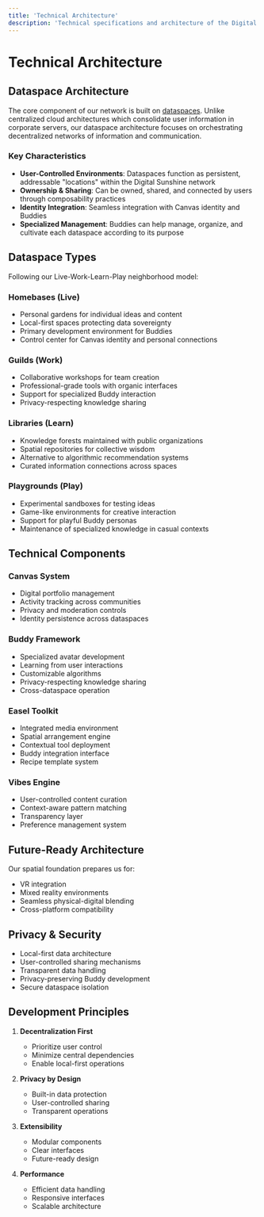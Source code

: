 ```yaml
---
title: 'Technical Architecture'
description: 'Technical specifications and architecture of the Digital Sunshine Exchange'
---
```


# Technical Architecture

## Dataspace Architecture

The core component of our network is built on [dataspaces](https://en.wikipedia.org/wiki/Dataspace). Unlike centralized cloud architectures which consolidate user information in corporate servers, our dataspace architecture focuses on orchestrating decentralized networks of information and communication.

### Key Characteristics

- **User-Controlled Environments**: Dataspaces function as persistent, addressable "locations" within the Digital Sunshine network
- **Ownership & Sharing**: Can be owned, shared, and connected by users through composability practices
- **Identity Integration**: Seamless integration with Canvas identity and Buddies
- **Specialized Management**: Buddies can help manage, organize, and cultivate each dataspace according to its purpose

## Dataspace Types

Following our Live-Work-Learn-Play neighborhood model:

### Homebases (Live)
- Personal gardens for individual ideas and content
- Local-first spaces protecting data sovereignty
- Primary development environment for Buddies
- Control center for Canvas identity and personal connections

### Guilds (Work)
- Collaborative workshops for team creation
- Professional-grade tools with organic interfaces
- Support for specialized Buddy interaction
- Privacy-respecting knowledge sharing

### Libraries (Learn)
- Knowledge forests maintained with public organizations
- Spatial repositories for collective wisdom
- Alternative to algorithmic recommendation systems
- Curated information connections across spaces

### Playgrounds (Play)
- Experimental sandboxes for testing ideas
- Game-like environments for creative interaction
- Support for playful Buddy personas
- Maintenance of specialized knowledge in casual contexts

## Technical Components

### Canvas System
- Digital portfolio management
- Activity tracking across communities
- Privacy and moderation controls
- Identity persistence across dataspaces

### Buddy Framework
- Specialized avatar development
- Learning from user interactions
- Customizable algorithms
- Privacy-respecting knowledge sharing
- Cross-dataspace operation

### Easel Toolkit
- Integrated media environment
- Spatial arrangement engine
- Contextual tool deployment
- Buddy integration interface
- Recipe template system

### Vibes Engine
- User-controlled content curation
- Context-aware pattern matching
- Transparency layer
- Preference management system

## Future-Ready Architecture

Our spatial foundation prepares us for:
- VR integration
- Mixed reality environments
- Seamless physical-digital blending
- Cross-platform compatibility

## Privacy & Security

- Local-first data architecture
- User-controlled sharing mechanisms
- Transparent data handling
- Privacy-preserving Buddy development
- Secure dataspace isolation

## Development Principles

1. **Decentralization First**
   - Prioritize user control
   - Minimize central dependencies
   - Enable local-first operations

2. **Privacy by Design**
   - Built-in data protection
   - User-controlled sharing
   - Transparent operations

3. **Extensibility**
   - Modular components
   - Clear interfaces
   - Future-ready design

4. **Performance**
   - Efficient data handling
   - Responsive interfaces
   - Scalable architecture
